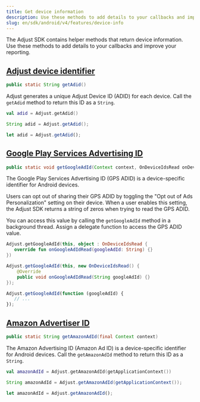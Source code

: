 ```yaml
---
title: Get device information
description: Use these methods to add details to your callbacks and improve your reporting.
slug: en/sdk/android/v4/features/device-info
---
```


The Adjust SDK contains helper methods that return device information. Use these methods to add details to your callbacks and improve your reporting.

## [Adjust device identifier](adjust-device-identifier)

<CodeBlock title="Method signature">

```java
public static String getAdid()
```

</CodeBlock>

Adjust generates a unique Adjust Device ID (ADID) for each device. Call the `getAdid` method to return this ID as a `String`.

<Tabs>
<Tab title="Kotlin" sync="kotlin">

```kotlin
val adid = Adjust.getAdid()
```

</Tab>

<Tab title="Java" sync="java" >

```java
String adid = Adjust.getAdid();
```

</Tab>

<Tab title="Javascript" sync="js" >

```js
let adid = Adjust.getAdid();
```

</Tab>
</Tabs>

## [Google Play Services Advertising ID](google-play-services-advertising-id)

<CodeBlock title="Method signature">

```java
public static void getGoogleAdId(Context context, OnDeviceIdsRead onDeviceIdRead)
```

</CodeBlock>

The Google Play Services Advertising ID (GPS ADID) is a device-specific identifier for Android devices.

Users can opt out of sharing their GPS ADID by toggling the "Opt out of Ads Personalization" setting on their device. When a user enables this setting, the Adjust SDK returns a string of zeros when trying to read the GPS ADID.

You can access this value by calling the `getGoogleAdId` method in a background thread. Assign a delegate function to access the GPS ADID value.

<Tabs>
<Tab title="Kotlin" sync="kotlin">

```kotlin
Adjust.getGoogleAdId(this, object : OnDeviceIdsRead {
   override fun onGoogleAdIdRead(googleAdId: String) {}
})
```

</Tab>

<Tab title="Java" sync="java" >

```java
Adjust.getGoogleAdId(this, new OnDeviceIdsRead() {
    @Override
    public void onGoogleAdIdRead(String googleAdId) {}
});
```

</Tab>

<Tab title="Javascript" sync="js" >

```js
Adjust.getGoogleAdId(function (googleAdId) {
   // ...
});
```

</Tab>
</Tabs>

## [Amazon Advertiser ID](amazon-advertiser-id)

<CodeBlock title="Method signature">

```java
public static String getAmazonAdId(final Context context)
```

</CodeBlock>

The Amazon Advertising ID (Amazon Ad ID) is a device-specific identifier for Android devices. Call the `getAmazonAdId` method to return this ID as a `String`.

<Tabs>
<Tab title="Kotlin" sync="kotlin">

```kotlin
val amazonAdId = Adjust.getAmazonAdId(getApplicationContext())
```

</Tab>

<Tab title="Java" sync="java" >

```java
String amazonAdId = Adjust.getAmazonAdId(getApplicationContext());
```

</Tab>

<Tab title="Javascript" sync="js" >

```js
let amazonAdId = Adjust.getAmazonAdId();
```

</Tab>
</Tabs>
